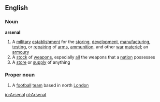 ==English==
===Noun===
'''arsenal'''
{{wikipedia}}
#A [[military]] [[establishment]] for the [[storing]], [[development]], [[manufacturing]], [[testing]], or [[repairing]] of [[arms]], [[ammunition]], and other [[war]] [[materiel]]; an [[armoury]]
#A [[stock]] of [[weapon]]s, especially [[all]] the weapons that a [[nation]] possesses
#A [[store]] or [[supply]] of anything
===Proper noun===
#A [[football]] [[team]] based in north [[London]]

[[io:Arsenal]]
[[pl:Arsenal]]